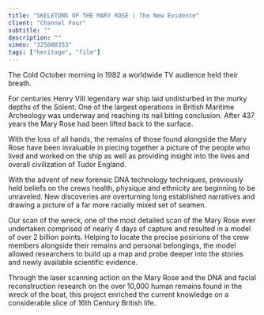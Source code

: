 ```yaml
---
title: "SKELETONS OF THE MARY ROSE | The New Evidence"
client: "Channel Four"
subtitle: ""
description: ""
vimeo: "325008353"
tags: ["heritage", "film"]
---
```



<ImageMagic href="mary-rose-04.jpg" />
<ImageMagic href="mary-rose-06.jpg" />
<ImageMagic href="mary-rose-07.jpg" />

The Cold October morning in 1982 a worldwide TV audience held their breath.

For centuries Henry VIII legendary war ship laid undisturbed in the murky depths of the Solent. One of the largest operations in British Maritime Archeology was underway and reaching its nail biting conclusion. After 437 years the Mary Rose had been lifted back to the surface.

With the loss of all hands, the remains of those found alongside the Mary Rose have been invaluable in piecing together a picture of the people who lived and worked on the ship as well as providing insight into the lives and overall civilization of Tudor England.

With the advent of new forensic DNA technology techniques, previously held beliefs on the crews health, physique and ethnicity are beginning to be unraveled. New discoveries are overturning long established narratives and drawing a picture of a far more racially mixed set of seamen.

<ImageMagic href="mary-rose-02.jpg" />
<ImageMagic href="mary-rose-03.jpg" />
<ImageMagic href="mary-rose-05.jpg" />

Our scan of the wreck, one of the most detailed scan of the Mary Rose ever undertaken comprised of nearly 4 days of capture and resulted in a model of over 2 billion points. Helping to locate the precise posirions of the crew members alongside their remains and personal belongings, the model allowed researchers to build up a map and probe deeper into the stories and newly available scientific evidence.

Through the laser scanning action on the Mary Rose and the DNA and facial reconstruction research on the over 10,000 human remains found in the wreck of the boat, this project enriched the current knowledge on a considerable slice of 16th Century British life.

